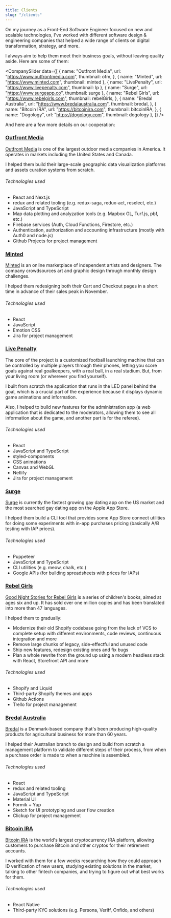 ```yaml
---
title: Clients
slug: "/clients"
---
```




On my journey as a Front-End Software Engineer focused on new and scalable technologies, I've worked with different software design & engineering companies that helped a wide range of clients on digital transformation, strategy, and more.

I always aim to help them meet their business goals, without leaving quality aside. Here are some of them:

<CompanySlider
  data={[
    {
      name: "Outfront Media",
      url: "https://www.outfrontmedia.com",
      thumbnail: ofm,
    },
    { name: "Minted", url: "https://www.minted.com", thumbnail: minted },
    { name: "LivePenalty", url: "https://www.livepenalty.com", thumbnail: lp },
    { name: "Surge", url: "https://www.surgeapp.co", thumbnail: surge },
    {
      name: "Rebel Girls",
      url: "https://www.rebelgirls.com",
      thumbnail: rebelGirls,
    },
    {
      name: "Bredal Australia",
      url: "https://www.bredalaustralia.com",
      thumbnail: bredal,
    },
    {
      name: "Bitcoin IRA",
      url: "https://bitcoinira.com",
      thumbnail: bitcoinIRA,
    },
    { name: "Dogology", url: "https://dogology.com", thumbnail: dogology },
  ]}
/>

And here are a few more details on our cooperation:

### [Outfront Media](https://www.outfrontmedia.com/)

[Outfront Media](https://www.outfrontmedia.com/) is one of the largest outdoor media companies in America. It operates in markets including the United States and Canada.

I helped them build their large-scale geographic data visualization platforms and assets curation systems from scratch.

###### Technologies used

- React and Next.js
- redux and related tooling (e.g. redux-saga, redux-act, reselect, etc.)
- JavaScript and TypeScript
- Map data plotting and analyzation tools (e.g. Mapbox GL, Turf.js, pbf, etc.)
- Firebase services (Auth, Cloud Functions, Firestore, etc.)
- Authentication, authorization and accounting infrastructure (mostly with Auth0 and node.js)
- Github Projects for project management

### [Minted](https://www.minted.com)

[Minted](https://www.minted.com) is an online marketplace of independent artists and designers. The company crowdsources art and graphic design through monthly design challenges.

I helped them redesigning both their Cart and Checkout pages in a short time in advance of their sales peak in November.

###### Technologies used

- React
- JavaScript
- Emotion CSS
- Jira for project management

### [Live Penalty](https://www.livepenalty.com/)

The core of the project is a customized football launching machine that can be controlled by multiple players through their phones, letting you score goals against real goalkeepers, with a real ball, in a real stadium. But, from your living room (or wherever you find yourself).

I built from scratch the application that runs in the LED panel behind the goal, which is a crucial part of the experience because it displays dynamic game animations and information.

Also, I helped to build new features for the administration app (a web application that is dedicated to the moderators, allowing them to see all information about the game, and another part is for the referee).

###### Technologies used

- React
- JavaScript and TypeScript
- styled-components
- CSS animations
- Canvas and WebGL
- Netlify
- Jira for project management

### [Surge](https://www.surgeapp.co/)

[Surge](https://www.surgeapp.co/) is currently the fastest growing gay dating app on the US market and the most searched gay dating app on the Apple App Store.

I helped them build a CLI tool that provides some App Store connect utilities for doing some experiments with in-app purchases pricing (basically A/B testing with IAP prices).

###### Technologies used

- Puppeteer
- JavaScript and TypeScript
- CLI utilities (e.g. meow, chalk, etc.)
- Google APIs (for building spreadsheets with prices for IAPs)

### [Rebel Girls](https://www.rebelgirls.com/)

[Good Night Stories for Rebel Girls](https://www.rebelgirls.com/) is a series of children's books, aimed at ages six and up. It has sold over one million copies and has been translated into more than 47 languages.

I helped them to gradually:

- Modernize their old Shopify codebase going from the lack of VCS to complete setup with different environments, code reviews, continuous integration and more
- Remove large chunks of legacy, side-effectful and unused code
- Ship new features, redesign existing ones and fix bugs
- Plan a whole rewrite from the ground up using a modern headless stack with React, Storefront API and more

###### Technologies used

- Shopify and Liquid
- Third-party Shopify themes and apps
- Github Actions
- Trello for project management

### [Bredal Australia](https://www.bredalaustralia.com/)

[Bredal](https://www.bredal.com/en/) is a Denmark-based company that's been producing high-quality products for agricultural business for more than 60 years.

I helped their Australian branch to design and build from scratch a management platform to validate different steps of their process, from when a purchase order is made to when a machine is assembled.

###### Technologies used

- React
- redux and related tooling
- JavaScript and TypeScript
- Material UI
- Formik + Yup
- Sketch for UI prototyping and user flow creation
- Clickup for project management

### [Bitcoin IRA](https://bitcoinira.com)

[Bitcoin IRA](https://bitcoinira.com) is the world's largest cryptocurrency IRA platform, allowing customers to purchase Bitcoin and other cryptos for their retirement accounts.

I worked with them for a few weeks researching how they could approach ID verification of new users, studying existing solutions in the market, talking to other fintech companies, and trying to figure out what best works for them.

###### Technologies used

- React Native
- Third-party KYC solutions (e.g. Persona, Veriff, Onfido, and others)
